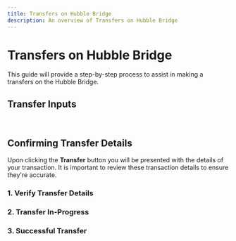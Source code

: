 ```yaml
---
title: Transfers on Hubble Bridge
description: An overview of Transfers on Hubble Bridge
---
```



# Transfers on Hubble Bridge

This guide will provide a step-by-step process to assist in making a transfers on the Hubble Bridge.

## Transfer Inputs

<br />
<Transfer />

## Confirming Transfer Details

Upon clicking the **Transfer** button you will be presented with the details of your transaction. It is important to
review these transaction details to ensure they're accurate.

### **1. Verify Transfer Details**

### **2. Transfer In-Progress**

### **3. Successful Transfer**
